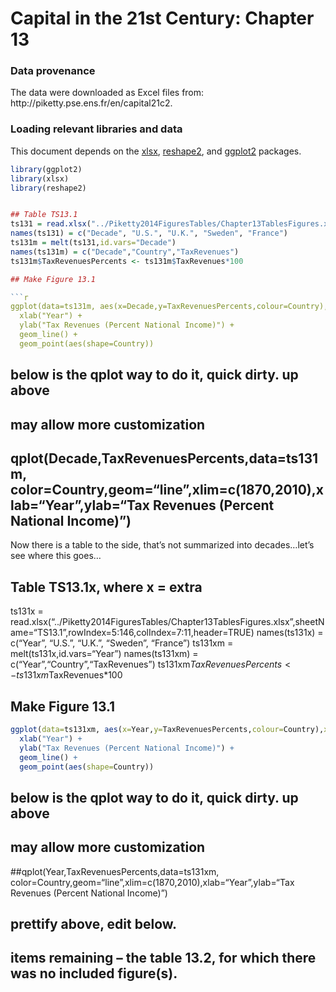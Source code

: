 Capital in the 21st Century: Chapter 13
========================================================

### Data provenance

The data were downloaded as Excel files from: http://piketty.pse.ens.fr/en/capital21c2. 

### Loading relevant libraries and data

This document depends on the [xlsx](http://cran.r-project.org/web/packages/xlsx/index.html), [reshape2](http://cran.r-project.org/web/packages/reshape2/index.html), and [ggplot2](http://cran.r-project.org/web/packages/ggplot2/index.html) packages.


```r
library(ggplot2)
library(xlsx)
library(reshape2)


## Table TS13.1
ts131 = read.xlsx("../Piketty2014FiguresTables/Chapter13TablesFigures.xlsx",sheetName="TS13.1",rowIndex=5:20,colIndex=c(1,2:5),header=TRUE)
names(ts131) = c("Decade", "U.S.", "U.K.", "Sweden", "France")
ts131m = melt(ts131,id.vars="Decade")
names(ts131m) = c("Decade","Country","TaxRevenues")
ts131m$TaxRevenuesPercents <- ts131m$TaxRevenues*100

## Make Figure 13.1

```r
ggplot(data=ts131m, aes(x=Decade,y=TaxRevenuesPercents,colour=Country),xlim=c(1870,2010)) + 
  xlab("Year") + 
  ylab("Tax Revenues (Percent National Income)") +
  geom_line() + 
  geom_point(aes(shape=Country))
```
## below is the qplot way to do it, quick dirty.  up above
## may allow more customization
## qplot(Decade,TaxRevenuesPercents,data=ts131m, color=Country,geom="line",xlim=c(1870,2010),xlab="Year",ylab="Tax Revenues (Percent National Income)")

Now there is a table to the side, that's not summarized into decades...let's see where this goes...

## Table TS13.1x, where x = extra
ts131x = read.xlsx("../Piketty2014FiguresTables/Chapter13TablesFigures.xlsx",sheetName="TS13.1",rowIndex=5:146,colIndex=7:11,header=TRUE)
names(ts131x) = c("Year", "U.S.", "U.K.", "Sweden", "France")
ts131xm = melt(ts131x,id.vars="Year")
names(ts131xm) = c("Year","Country","TaxRevenues")
ts131xm$TaxRevenuesPercents <- ts131xm$TaxRevenues*100

## Make Figure 13.1

```r
ggplot(data=ts131xm, aes(x=Year,y=TaxRevenuesPercents,colour=Country),xlim=c(1870,2010)) + 
  xlab("Year") + 
  ylab("Tax Revenues (Percent National Income)") +
  geom_line() + 
  geom_point(aes(shape=Country))
```
## below is the qplot way to do it, quick dirty.  up above
## may allow more customization
##qplot(Year,TaxRevenuesPercents,data=ts131xm, color=Country,geom="line",xlim=c(1870,2010),xlab="Year",ylab="Tax Revenues (Percent National Income)")



## prettify above, edit below.
## items remaining -- the table 13.2, for which there was no included figure(s).